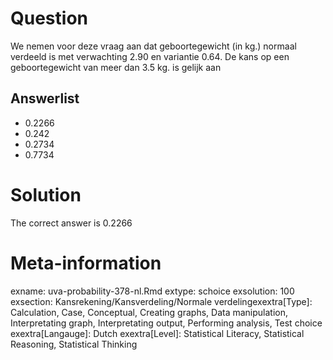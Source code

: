 Question
========

We nemen voor deze vraag aan dat geboortegewicht (in kg.) normaal verdeeld is met verwachting 2.90 en variantie 0.64. De kans op een geboortegewicht van meer dan 3.5 kg. is gelijk aan 

Answerlist
----------
* 0.2266
* 0.242
* 0.2734
* 0.7734

Solution
========

The correct answer is  0.2266 

Meta-information
================
exname: uva-probability-378-nl.Rmd 
extype: schoice 
exsolution: 100 
exsection: Kansrekening/Kansverdeling/Normale verdelingexextra[Type]: Calculation, Case, Conceptual, Creating graphs, Data manipulation, Interpretating graph, Interpretating output, Performing analysis, Test choice 
exextra[Langauge]: Dutch 
exextra[Level]: Statistical Literacy, Statistical Reasoning, Statistical Thinking 
